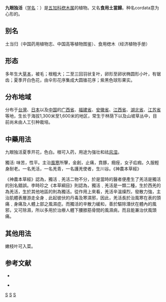 {{Speciesbox 
| genus = Aralia
| species = cordata
| authority = Thunb.
}}
'''九眼独活'''（[[学名|学名]]：{{lang|la|''Aralia cordata''}}）是[[五加科|五加科]][[楤木属|楤木属]]的植物。又名'''食用土當歸'''。种名cordata意为心形的。

== 别名 ==
土当归（中国药用植物志、中国高等植物图鉴）、食用楤木（经济植物手册）

== 形态 ==
多年生大[[草本|草本]]，被毛；根粗大；二至三回羽状复叶，卵形至卵状椭圆形小叶，有锯齿；夏季开白色花，由伞形花序集成大圆锥花序；紫黑色球形果实。

== 分布地域 ==
分布于[[台灣|台灣]]、[[日本|日本]]以及[[中国|中国]]的[[广西省|广西省]]、[[福建省|福建省]]、[[安徽省|安徽省]]、[[江西省|江西省]]、[[湖北省|湖北省]]、[[江苏省|江苏省]]等地，生长于海拔1,300米至1,600米的地区，常生于林荫下以及山坡草丛中，目前尚未由人工引种栽培。

== 中藥用法 ==
{{medical}}
九眼独活夏季开花，色白。根可入药，用途为强壮和祛[[风湿|风湿]]。

獨活: 味苦，性平。主治[[風寒|風寒]]所擊，金創，止痛，賁豚，癇痓，女子疝瘕。久服輕身耐老。一名羌活，一名羌青，一名護羌使者，生川谷。《神農本草經》

《神農本草經》認為，獨活﹑羌活二物不分，於是當時的醫者便產生了羌活是獨活的別名錯誤。李時珍之《本草綱目》則認為，獨活﹑羌活是一類二種，生於西羌的為羌活，生於其他地區的則為獨活。從作用上來看，羌活辛溫燥烈，發散力強，主治肌體表層游走全身﹑此起彼伏的丹毒及寒濕邪，因此，羌活長於治風寒在表的頭痛﹑身痛及人體上部之風濕症。而獨活的辛散力緩和，善於驅除潛伏在體內的風邪，又可除濕，所以多用於治療人體下腰膝筋骨間的風濕病，而且能兼治伏風頭痛。

== 其他用法 ==
嫩枝叶可入菜。

== 参考文献 ==
<div class="references-small">
* {{cite web| url =http://www.bioinfo.cn/db05/KmzwSpecies.php?action=view&id=1313| title =食用土当归| work =《中国高等植物数据库全库》| publisher =中国科学院微生物研究所| author =昆明植物研究所| accessdate =2009-02-22| deadurl =yes| archiveurl =https://web.archive.org/web/20140220043238/http://www.bioinfo.cn/db05/KmzwSpecies.php?action=view&id=1313| archivedate =2014-02-20}}
</div>

<div class="references-small"> 
* {{Cite book | author = 陶隱夕 | title = 圖解神農本草經 | publisher = 山東美術出版社 | pages = 58 | language = 中文}} 
</div>

{{Authority control}}
{{Taxonbar|from=Q2473304}}

[[Category:五加科|S]]
[[Category:中草藥|S]]
[[Category:楤木属|S]]